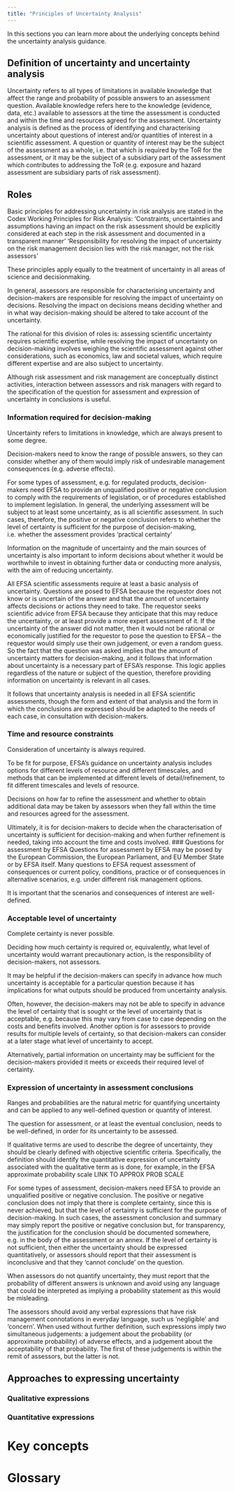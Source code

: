 ```yaml
---
title: "Principles of Uncertainty Analysis"
---
```


In this sections you can learn more about the underlying concepts behind the uncertainty analysis guidance. 

## Definition of uncertainty and uncertainty analysis
<!-- SO p11 -->
Uncertainty refers to all types of limitations in available knowledge that affect the range and probability of possible answers to an assessment question. 
Available knowledge refers here to the knowledge (evidence, data, etc.) available to assessors at the time the assessment is conducted and within the time and resources agreed for the assessment.
Uncertainty analysis is defined as the process of identifying and characterising uncertainty about questions of interest and/or quantities of interest in a scientific assessment. 
A question or quantity of interest may be the subject of the assessment as a whole, i.e. that which is required by the ToR for the assessment, or it may be the subject of a subsidiary part of the assessment which contributes to addressing the ToR (e.g. exposure and hazard assessment are subsidiary parts of risk assessment).

## Roles
<!-- SO p14 -->
Basic principles for addressing uncertainty in risk analysis are stated in the Codex Working Principles for Risk Analysis:
‘Constraints, uncertainties and assumptions having an impact on the risk assessment should be explicitly considered at each step in the risk assessment and documented in a transparent manner’
‘Responsibility for resolving the impact of uncertainty on the risk management decision lies with the risk manager, not the risk assessors’

These principles apply equally to the treatment of uncertainty in all areas of science and decisionmaking.

In general, assessors are responsible for characterising uncertainty and decision-makers are responsible for resolving the impact of uncertainty on decisions. Resolving the impact on decisions means deciding whether and in what way decision-making should be altered to take account of the uncertainty.

The rational for this division of roles is: assessing scientific uncertainty requires scientific expertise, while resolving the impact of uncertainty on decision-making involves weighing the scientific assessment against other considerations, such as economics, law and societal values, which require different expertise and are also subject to uncertainty.

Although risk assessment and risk management are conceptually distinct activities, interaction between assessors and risk managers with regard to the specification of the question for assessment and expression of uncertainty in conclusions is useful.

### Information required for decision-making
<!-- SO p14 -->
Uncertainty refers to limitations in knowledge, which are always present to some degree.

Decision-makers need to know the range of possible answers, so they can consider whether any of them would imply risk of undesirable management consequences (e.g. adverse effects).

<!-- SO p15 -->
For some types of assessment, e.g. for regulated products, decision-makers need EFSA to provide an unqualified positive or negative conclusion to comply with the requirements of legislation, or of procedures established to implement legislation. In general, the underlying assessment will be subject to at least some uncertainty, as is all scientific assessment. In such cases, therefore, the positive or negative conclusion refers to whether the level of certainty is sufficient for the purpose of decision-making, i.e. whether the assessment provides ‘practical certainty’

<!-- SO p15 -->
Information on the magnitude of uncertainty and the main sources of uncertainty is also important to inform decisions about whether it would be worthwhile to invest in obtaining further data or conducting more analysis, with the aim of reducing uncertainty.

<!-- SO p15 -->
All EFSA scientific assessments require at least a basic analysis of uncertainty. Questions are posed to EFSA because the requestor does not know or is uncertain of the answer and that the amount of uncertainty affects decisions or actions they need to take. The requestor seeks scientific advice from EFSA because they anticipate that this may reduce the uncertainty, or at least provide a more expert assessment of it. If the uncertainty of the answer did not matter, then it would not be rational or economically justified for the requestor to pose the question to EFSA – the requestor would simply use their own judgement, or even a random guess. So the fact that the question was asked implies that the amount of uncertainty matters for decision-making, and it follows that information about uncertainty is a necessary part of EFSA’s response. 
This logic applies regardless of the nature or subject of the question, therefore providing information on uncertainty is relevant in all cases. 

It follows that uncertainty analysis is needed in all EFSA scientific assessments, though the form and extent of that analysis and the form in which the conclusions are expressed should be adapted to the needs of each case, in consultation with decision-makers.

### Time and resource constraints
<!-- SO p15 -->
Consideration of uncertainty is always required.

To be fit for purpose, EFSA’s guidance on uncertainty analysis includes options for different levels of resource and different timescales, and methods that can be implemented at different levels of detail/refinement, to fit different timescales and levels of resource.

Decisions on how far to refine the assessment and whether to obtain additional data may be taken by assessors when they fall within the time and resources agreed for the assessment.

Ultimately, it is for decision-makers to decide when the characterisation of uncertainty is sufficient for decision-making and when further refinement is needed, taking into account the time and costs involved.
### Questions for assessment by EFSA
<!-- SO p16 -->
Questions for assessment by EFSA may be posed by the European Commission, the European Parliament, and EU Member State or by EFSA itself. 
Many questions to EFSA request assessment of consequences or current policy, conditions, practice or of consequences in alternative scenarios, e.g. under different risk management options. 

It is important that the scenarios and consequences of interest are well-defined.

### Acceptable level of uncertainty
<!-- SO p16 -->
Complete certainty is never possible. 

Deciding how much certainty is required or, equivalently, what level of uncertainty would warrant precautionary action, is the responsibility of decision-makers, not assessors.

It may be helpful if the decision-makers can specify in advance how much uncertainty is acceptable for a particular question because it has implications for what outputs should be produced from uncertainty analysis.

Often, however, the decision-makers may not be able to specify in advance the level of certainty that is sought or the level of uncertainty that is acceptable, e.g. because this may vary from case to case depending on the costs and benefits involved. Another option is for assessors to provide results for multiple levels of certainty, so that decision-makers can consider at a later stage what level of uncertainty to accept.

Alternatively, partial information on uncertainty may be sufficient for the decision-makers provided it meets or exceeds their required level of certainty.

### Expression of uncertainty in assessment conclusions
<!-- SO p16 -->
Ranges and probabilities are the natural metric for quantifying uncertainty and can be applied to any well-defined question or quantity of interest.

The question for assessment, or at least the eventual conclusion, needs to be well-defined, in order for its uncertainty to be assessed.

<!-- SO p17 -->
If qualitative terms are used to describe the degree of uncertainty, they should be clearly defined with objective scientific criteria.
Specifically, the definition should identify the quantitative expression of uncertainty associated with the qualitative term as is done, for example, in the EFSA approximate probability scale LINK TO APPROX PROB SCALE

<!-- SO p17 -->
For some types of assessment, decision-makers need EFSA to provide an unqualified positive or negative conclusion. The positive or negative conclusion does not imply that there is complete certainty, since this is never achieved, but that the level of certainty is sufficient for the purpose of decision-making.
In such cases, the assessment conclusion and summary may simply report the positive or negative conclusion but, for transparency, the justification for the conclusion should be documented somewhere, e.g. in the body of the assessment or an annex.
If the level of certainty is not sufficient, then either the uncertainty should be expressed quantitatively, or assessors should report that their assessment is inconclusive and that they ‘cannot conclude’ on the question.

<!-- SO p17 -->
When assessors do not quantify uncertainty, they must report that the probability of different answers is unknown and avoid using any language that could be interpreted as implying a probability statement as this would be misleading. 

<!-- SO p17 -->
The assessors should avoid any verbal expressions that have risk management connotations in everyday language, such us ‘negligible’ and ‘concern’. When used without further definition, such expressions imply two simultaneous judgements: a judgement about the probability (or approximate probability) of adverse effects, and a judgement about the acceptability of that probability. The first of these judgements is within the remit of assessors, but the latter is not.

## Approaches to expressing uncertainty
### Qualitative expressions

### Quantitative expressions

# Key concepts

# Glossary

